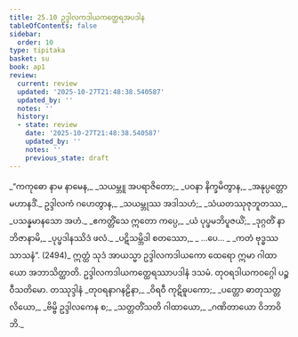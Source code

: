 ```yaml
---
title: 25.10 ဥဒ္ဒါလကဒါယကတ္ထေရအပဒါန
tableOfContents: false
sidebar:
  order: 10
type: tipitaka
basket: su
book: ap1
review:
  current: review
  updated: '2025-10-27T21:48:38.540587'
  updated_by: ''
  notes: ''
  history:
  - state: review
    date: '2025-10-27T21:48:38.540587'
    updated_by: ''
    notes: ''
    previous_state: draft
---
```



<ReviewStatus review={frontmatter.review} showDetails={true} />

<HypothesisAnnotation frontmatter={frontmatter} />

<DynamicBreadcrumb />

<Division number="34" book="ap1" e="ch" v="20" p="254">

<Paragraph number="3085" type="verses" book="ap1">
_“ကကုဓော နာမ နာမေန,_  
_သယမ္ဘူ အပရာဇိတော;_  
_ပဝနာ နိက္ခမိတွာန,_  
_အနုပ္ပတ္တော မဟာနဒိံ._  

</Paragraph>

</Division>
<Division number="35" book="ap1" e="ch" v="20" p="254">

<Paragraph number="3086" type="verses" book="ap1">
ဥဒ္ဒါလကံ ဂဟေတွာန,_  
_သယမ္ဘုဿ အဒါသဟံ;_  
_သံယတဿုဇုဘူတဿ,_  
_ပသန္နမာနသော အဟံ._  

</Paragraph>

</Division>
<Division number="36" book="ap1" e="ch" v="20" p="254">

<Paragraph number="3087" type="verses" book="ap1">
_ဧကတ္တိံသေ ဣတော ကပ္ပေ,_  
_ယံ ပုပ္ဖမဘိပူဇယိံ;_  
_ဒုဂ္ဂတိံ နာဘိဇာနာမိ,_  
_ပုပ္ဖဒါနဿိဒံ ဖလံ._  

</Paragraph>

</Division>
<Division number="37" book="ap1" e="ch" v="20" p="254">

<Paragraph number="3088" type="verses" book="ap1">
_ပဋိသမ္ဘိဒါ စတဿော,_  
_ …ပေ… _  
_ကတံ ဗုဒ္ဓဿ သာသနံ”. (2494)_  

</Paragraph>

<Paragraph number="3089" book="ap1">
ဣတ္ထံ သုဒံ အာယသ္မာ ဥဒ္ဒါလကဒါယကော ထေရော ဣမာ ဂါထာယော အဘာသိတ္ထာတိ.

</Paragraph>
</Division>

<Paragraph number="3090" type="center" book="ap1">
ဥဒ္ဒါလကဒါယကတ္ထေရဿာပဒါနံ ဒသမံ.



</Paragraph>

<Paragraph number="3091" type="center" book="ap1">
တုဝရဒါယကဝဂ္ဂေါ ပဉ္စဝီသတိမော.



</Paragraph>

<Paragraph number="3092" type="center" book="ap1">
တဿုဒ္ဒါနံ


</Paragraph>

<Paragraph number="3093" type="verses" book="ap1">
_တုဝရနာဂနဠိနာ,_  
_ဝိရဝီ ကုဋိဓူပကော;_  
_ပတ္တော ဓာတုသတ္တလိယော,_  
_ဗိမ္ဗိ ဥဒ္ဒါလကေန စ;_  
_သတ္တတိံသတိ ဂါထာယော,_  
_ဂဏိတာယော ဝိဘာဝိဘိ._
</Paragraph>